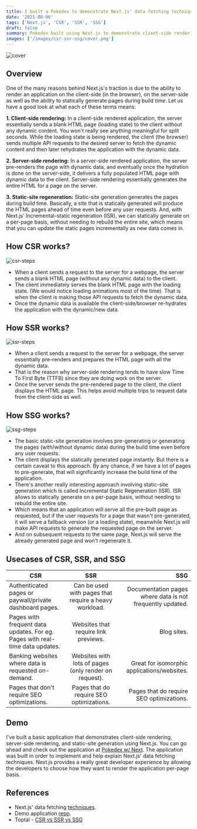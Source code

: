 ```yaml
---
title: I built a Pokedex to demonstrate Next.js' data fetching techniques.
date: '2021-08-06'
tags: ['Next.js', 'CSR', 'SSR', 'SSG']
draft: false
summary: Pokedex built using Next.js to demonstrate client-side rendering (CSR), server-side rendering (SSR), and static-site generation (SSG).
images: ['/images/csr-ssr-ssg/cover.png']
---
```


<div>
  <img src="/images/csr-ssr-ssg/cover.png" alt="cover" />
</div>

## Overview

One of the many reasons behind Next.js's traction is due to the ability to render an application on the client-side (in the browser), on the server-side as well as the ability to statically generate pages during build time. Let us have a good look at what each of these terms means:

**1. Client-side rendering:** In a client-side rendered application, the server essentially sends a blank HTML page (loading state) to the client without any dynamic content. You won't really see anything meaningful for split seconds. While the loading state is being rendered, the client (the browser) sends multiple API requests to the desired server to fetch the dynamic content and then later rehydrates the application with the dynamic data.

**2. Server-side rendering:** In a server-side rendered application, the server pre-renders the page with dynamic data, and eventually once the hydration is done on the server-side, it delivers a fully populated HTML page with dynamic data to the client. Server-side rendering essentially generates the entire HTML for a page on the server.

**3. Static-site regeneration:** Static-site generation generates the pages during build time. Basically, a site that is statically generated will produce the HTML pages ahead of time even before any user requests. And, with Next.js' Incremental-static regeneration (ISR), we can statically generate on a per-page basis, without needing to rebuild the entire site, which means that you can update the static pages incrementally as new data comes in.


## How CSR works?

<div>
  <img src="/images/csr-ssr-ssg/csr-steps.png" alt="csr-steps" />
</div>

- When a client sends a request to the server for a webpage, the server sends a blank HTML page (without any dynamic data) to the client.
- The client immediately serves the blank HTML page with the loading state. (We would notice loading animations most of the time). That is when the client is making those API requests to fetch the dynamic data.
- Once the dynamic data is available the client-side/browser re-hydrates the application with the dynamic/new data.

## How SSR works?

<div>
  <img src="/images/csr-ssr-ssg/ssr-steps.png" alt="ssr-steps" />
</div>

- When a client sends a request to the server for a webpage, the server essentially pre-renders and prepares the HTML page with all the dynamic data.
- That is the reason why server-side rendering tends to have slow Time To First Byte (TTFB) since they are doing work on the server.
- Once the server sends the pre-rendered page to the client, the client displays the HTML page. This helps avoid multiple trips to request data from the client-side as well.

## How SSG works?

<div>
  <img src="/images/csr-ssr-ssg/ssg-steps.png" alt="ssg-steps" />
</div>

- The basic static-site generation involves pre-generating or generating the pages (with/without dynamic data) during the build time even before any user requests.
- The client displays the statically generated page instantly. But there is a certain caveat to this approach. By any chance, if we have a lot of pages to pre-generate, that will significantly increase the build time of the application.
- There's another really interesting approach involving static-site generation which is called Incremental Static Regeneration (ISR). ISR allows to statically generate on a per-page basis, without needing to rebuild the entire site.
- Which means that an application will serve all the pre-built page as requested, but if the user requests for a page that wasn't pre-generated, it will serve a fallback version (or a loading state), meanwhile Next.js will make API requests to generate the requested page on the server.
- And on subsequent requests to the same page, Next.js will serve the already generated page and won't regenerate it.

## Usecases of CSR, SSR, and SSG

| CSR                                                                          |                          SSR                          |                                                       SSG |
| ---------------------------------------------------------------------------- | :---------------------------------------------------: | --------------------------------------------------------: |
| Authenticated pages or paywall/private dashboard pages.                      | Can be used with pages that require a heavy workload. | Documentation pages where data is not frequently updated. |
| Pages with frequent data updates. For eg. Pages with real-time data updates. |         Websites that require link previews.          |                                               Blog sites. |
| Banking websites where data is requested on-demand.                          | Websites with lots of pages (only render on request). |               Great for isomorphic applications/websites. |
| Pages that don't require SEO optimizations.                                  |       Pages that do require SEO optimizations.        |                  Pages that do require SEO optimizations. |

## Demo

I've built a basic application that demonstrates client-side rendering, server-side rendering, and static-site generation using Next.js. You can go ahead and check out the application at [Pokedex w/ Next](https://pokedexwnext.netlify.app/). The application was built in order to implement and help explain Next.js' data fetching techniques. Next.js provides a really great developer experience by allowing the developers to choose how they want to render the application per-page basis.

## References

- Next.js' data fetching [techniques](https://nextjs.org/docs/basic-features/data-fetching).
- Demo application [repo](https://github.com/Boro23-wq/Pokedex-w-Next).
- Toptal - [CSR vs SSR vs SSG](https://www.toptal.com/front-end/client-side-vs-server-side-pre-rendering)
